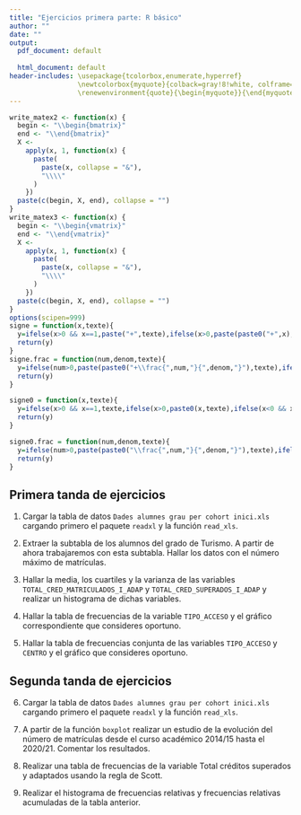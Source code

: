 ```yaml
---
title: "Ejercicios primera parte: R básico"
author: ""
date: ""
output:
  pdf_document: default
              
  html_document: default
header-includes: \usepackage{tcolorbox,enumerate,hyperref}
                 \newtcolorbox{myquote}{colback=gray!8!white, colframe=red!75!black}
                 \renewenvironment{quote}{\begin{myquote}}{\end{myquote}}
---
```


\newcommand{\m}[1]{\mathbf{#1}}
\newcommand{\s}[2]{\mathbf{#1}^{(#2)}}
\newcommand{\pe}[2]{#1^\top #2}
\newcommand{\w}{\hat{y}}

\newcommand{\vectordos}[2]{\begin{bmatrix}#1\\ #2\end{bmatrix}}
\newcommand{\vectortres}[3]{\begin{bmatrix}#1\\ #2\\ #3\end{bmatrix}}


```r
write_matex2 <- function(x) {
  begin <- "\\begin{bmatrix}"
  end <- "\\end{bmatrix}"
  X <-
    apply(x, 1, function(x) {
      paste(
        paste(x, collapse = "&"),
        "\\\\"
      )
    })
  paste(c(begin, X, end), collapse = "")
}
write_matex3 <- function(x) {
  begin <- "\\begin{vmatrix}"
  end <- "\\end{vmatrix}"
  X <-
    apply(x, 1, function(x) {
      paste(
        paste(x, collapse = "&"),
        "\\\\"
      )
    })
  paste(c(begin, X, end), collapse = "")
}
options(scipen=999)
signe = function(x,texte){
  y=ifelse(x>0 && x==1,paste("+",texte),ifelse(x>0,paste(paste0("+",x),texte),ifelse(x<0 && x==-1,paste("-",texte),ifelse(x<0,paste(paste0("-",abs(x)),texte),""))))
  return(y)
}
signe.frac = function(num,denom,texte){
  y=ifelse(num>0,paste(paste0("+\\frac{",num,"}{",denom,"}"),texte),ifelse(num<0,paste(paste0("-\\frac{",abs(num),"}{",denom,"}"),texte),""))
  return(y)
}

signe0 = function(x,texte){
  y=ifelse(x>0 && x==1,texte,ifelse(x>0,paste0(x,texte),ifelse(x<0 && x==-1,paste("-",texte),ifelse(x<0,paste(paste0("-",abs(x)),texte),""))))
  return(y)
}

signe0.frac = function(num,denom,texte){
  y=ifelse(num>0,paste(paste0("\\frac{",num,"}{",denom,"}"),texte),ifelse(num<0,paste(paste0("-\\frac{",abs(num),"}{",denom,"}"),texte),""))
  return(y)
}
```


## Primera tanda de ejercicios

(@) Cargar la tabla de datos `Dades alumnes grau per cohort inici.xls` cargando primero el paquete `readxl` y la función `read_xls`.

(@) Extraer la subtabla de los alumnos del grado de Turismo. A partir de ahora trabajaremos con esta subtabla. Hallar los datos con el número máximo de matrículas.

(@) Hallar la media, los cuartiles y la varianza de las variables `TOTAL_CRED_MATRICULADOS_I_ADAP` y `TOTAL_CRED_SUPERADOS_I_ADAP` y realizar un histograma de dichas variables.

(@) Hallar la tabla de frecuencias de la variable `TIPO_ACCESO` y el gráfico correspondiente que consideres oportuno.

(@) Hallar la tabla de frecuencias conjunta de las variables `TIPO_ACCESO` y `CENTRO` y el gráfico que consideres oportuno.


## Segunda tanda de ejercicios

(@) Cargar la tabla de datos `Dades alumnes grau per cohort inici.xls` cargando primero el paquete `readxl` y la función `read_xls`.

(@) A partir de la función `boxplot` realizar un estudio de la evolución del número de matrículas desde el curso académico 2014/15 hasta el 2020/21. Comentar los resultados.

(@) Realizar una tabla de frecuencias de la variable Total créditos superados y adaptados usando la regla de Scott.

(@) Realizar el histograma de frecuencias relativas y frecuencias relativas acumuladas de la tabla anterior.


